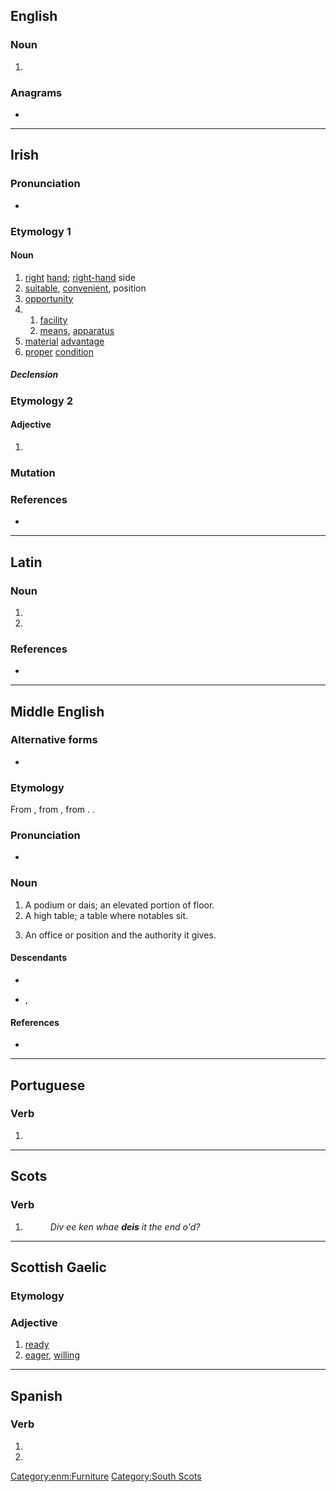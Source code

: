==English==

===Noun===
{{en-noun|es}}

# {{obsolete form of|en|dais}}

{{Webster 1913}}

===Anagrams===
* {{anagrams|en|a=deis|-side|Desi|Dies|Eids|IDEs|IEDs|Ides|SEID|Side|desi|dies|eids|ides|side|sied}}

----

==Irish==

===Pronunciation===
* {{IPA|ga|/ˈdʲɛʃ/}}

===Etymology 1===
{{rfe|ga}}

====Noun====
{{ga-noun|f|deise|deiseanna}}

# [[right]] [[hand]]; [[right-hand]] side
# [[suitable]], [[convenient]], position
# [[opportunity]]
#
## [[facility]]
## [[means]], [[apparatus]]
# [[material]] [[advantage]]
# [[proper]] [[condition]]

=====Declension=====
{{ga-decl-f2|d|eis|eise|pl=eiseanna}}

===Etymology 2===

====Adjective====
{{head|ga|adjective form}}

# {{inflection of|ga|deas||voc//gen|m|s|;|{{lb|ga|archaic}}|dat|f|s|gloss=right (opposite of left)}}

===Mutation===
{{ga-mut-cons|d|eis}}

===References===
* {{R:ga:Ó Dónaill}}

----

==Latin==

===Noun===
{{la-noun-form|deīs}}

# {{inflection of|la|deus||dat|p}}
# {{inflection of|la|deus||abl|p}}

===References===
* {{R:du Cange}}

----

==Middle English==

===Alternative forms===
* {{alter|enm|deys|deyse|dayes|des|dees}}

===Etymology===
From {{bor|enm|xno|deis}}, from {{der|enm|la|discus}}, from {{der|enm|grc|δίσκος}}. {{doublet|enm|disch}}.

===Pronunciation===
* {{IPA|enm|/dɛi̯s/|/dɛːs/|/dɛs/|/ˈdɛi̯əs/}}

===Noun===
{{head|enm|noun}}

# A podium or dais; an elevated portion of floor.
# A high table; a table where notables sit.
# {{lb|enm|figuratively}} An office or position and the authority it gives.

====Descendants====
* {{desc|en|dais}}
* {{desc|sco|deas}}, {{l|sco|deece}}

====References====
* {{R:MED Online|entry=deis (n.)  |id=MED10912 |accessdate=2018-07-19}}

[[Category:enm:Furniture]]

----

==Portuguese==

===Verb===
{{head|pt|verb form}}

# {{pt-verb-form-of|dar}}

----

==Scots==

===Verb===
{{head|sco|verb form}}

# {{sco-third-person singular of|dei}}
#: ''Div ee ken whae '''deis''' it the end o'd?''

----

==Scottish Gaelic==

===Etymology===
{{rfe|gd}}

===Adjective===
{{gd-adj}}

# [[ready]]
# [[eager]], [[willing]]

----

==Spanish==

===Verb===
{{head|es|verb form}}

# {{es-verb form of|mood=subj|tense=pres|num=p|pers=2|formal=n|ending=ar|dar}}
# {{es-verb form of|mood=imp|num=p|pers=2|formal=n|sense=-|ending=ar|dar}}

[[Category:South Scots]]